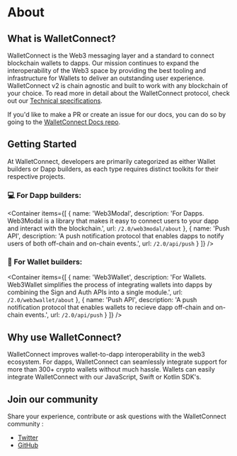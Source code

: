
# About

## What is WalletConnect?

WalletConnect is the Web3 messaging layer and a standard to connect blockchain wallets to dapps. Our mission continues to expand the interoperability of the Web3 space by providing the best tooling and infrastructure for Wallets to deliver an outstanding user experience. WalletConnect v2 is chain agnostic and built to work with any blockchain of your choice. To read more in detail about the WalletConnect protocol, check out our [Technical specifications](./specs/readme.md).

If you'd like to make a PR or create an issue for our docs, you can do so by going to the [WalletConnect Docs repo](https://github.com/WalletConnect/walletconnect-docs).

## Getting Started

At WalletConnect, developers are primarily categorized as either Wallet builders or Dapp builders, as each type requires distinct toolkits for their respective projects.

### 💻 For Dapp builders:

<Container
  items={[
    {
      name: 'Web3Modal',
      description:
        'For Dapps. Web3Modal is a library that makes it easy to connect users to your dapp and interact with the blockchain.',
      url: `/2.0/web3modal/about`
    },
    {
      name: 'Push API',
      description:
        'A push notification protocol that enables dapps to notify users of both off-chain and on-chain events.',
      url: `/2.0/api/push`
    }
  ]}
/>

### 🔐 For Wallet builders:

<Container
  items={[
    {
      name: 'Web3Wallet',
      description:
        'For Wallets. Web3Wallet simplifies the process of integrating wallets into dapps by combining the Sign and Auth APIs into a single module.',
      url: `/2.0/web3wallet/about`
    },
    {
      name: 'Push API',
      description:
        'A push notification protocol that enables wallets to recieve dapp off-chain and on-chain events.',
      url: `/2.0/api/push`
    }
  ]}
/>

## Why use WalletConnect?

WalletConnect improves wallet-to-dapp interoperability in the web3 ecosystem. For dapps, WalletConnect can seamlessly integrate support for more than 300+ crypto wallets without much hassle. Wallets can easily integrate WalletConnect with our JavaScript, Swift or Kotlin SDK's.

## Join our community

Share your experience, contribute or ask questions with the WalletConnect community :

- [Twitter](https://twitter.com/walletconnect)
- [GitHub](https://github.com/orgs/WalletConnect/discussions/)
